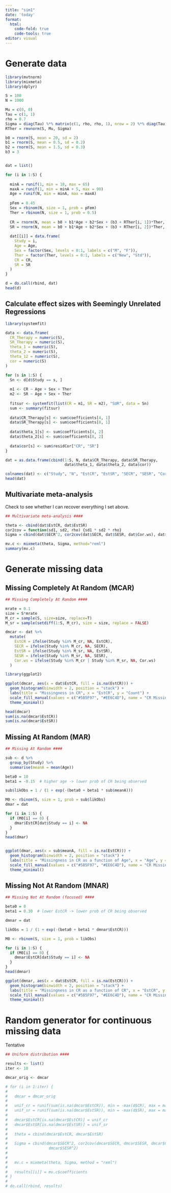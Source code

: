 ```yaml
---
title: "sim1"
date: 'today'
format:
  html:
    code-fold: true
    code-tools: true
editor: visual
---
```


# Generate data

```r
library(mvtnorm)
library(mixmeta)
library(dplyr)

S = 100
N = 1000  

Mu = c(0, 0)
Tau = c(1, 1)
rho = 0.7
Sigma = diag(Tau) %*% matrix(c(1, rho, rho, 1), nrow = 2) %*% diag(Tau)
RTher = rmvnorm(S, Mu, Sigma)

b0 = rnorm(S, mean = 20, sd = 2)
b1 = rnorm(S, mean = 0.5, sd = 0.2)
b2 = rnorm(S, mean = 1.5, sd = 0.3)
b3 = 3


dat = list()

for (i in 1:S) {
  
  minA = runif(1, min = 18, max = 65)
  maxA = runif(1, min = minA + 5, max = 90)
  Age = runif(N, min = minA, max = maxA)
  
  pFem = 0.45
  Sex = rbinom(N, size = 1, prob = pFem)  
  Ther = rbinom(N, size = 1, prob = 0.5)  
  
  CR = rnorm(N, mean = b0 + b1*Age + b2*Sex + (b3 + RTher[i, 1])*Ther, sd = 5)
  SR = rnorm(N, mean = b0 + b1*Age + b2*Sex + (b3 + RTher[i, 2])*Ther, sd = 9)
  
  dat[[i]] = data.frame(
    Study = i,
    Age = Age,
    Sex = factor(Sex, levels = 0:1, labels = c("M", "F")),
    Ther = factor(Ther, levels = 0:1, labels = c("New", "Std")),
    CR = CR,
    SR = SR
  )
}

d = do.call(rbind, dat)
head(d)
```

## Calculate effect sizes with Seemingly Unrelated Regressions

```r
library(systemfit)

data <- data.frame(
  CR_Therapy = numeric(S),
  SR_Therapy = numeric(S),
  theta_1 = numeric(S),
  theta_2 = numeric(S),
  theta_12 = numeric(S),
  cor = numeric(S)
)

for (s in 1:S) {
  Sn <- d[d$Study == s, ]
  
  m1 <- CR ~ Age + Sex + Ther 
  m2 <- SR ~ Age + Sex + Ther
  
  fitsur <- systemfit(list(CR = m1, SR = m2), "SUR", data = Sn)
  sum <- summary(fitsur)
  
  data$CR_Therapy[s] <- sum$coefficients[4, 1]
  data$SR_Therapy[s] <- sum$coefficients[8, 1]
  
  data$theta_1[s] <- sum$coefficients[4, 2]
  data$theta_2[s] <- sum$coefficients[8, 2]
  
  data$cor[s] <- sum$residCor["CR", "SR"]
}

dat = as.data.frame(cbind(1:S, N, data$CR_Therapy, data$SR_Therapy, 
                          data$theta_1, data$theta_2, data$cor))

colnames(dat) <- c("Study", "N", "EstCR", "EstSR", "SECR", "SESR", "Cor.ws")
head(dat)
```

## Multivariate meta-analysis

Check to see whether I can recover everything I set above.

```r
## Multivariate meta-analysis ####

theta <- cbind(dat$EstCR, dat$EstSR)
cor2cov = function(sd1, sd2, rho) {sd1 * sd2 * rho}
Sigma = cbind(dat$SECR^2, cor2cov(dat$SECR, dat$SESR, dat$Cor.ws), dat$SESR^2)

mv.c <- mixmeta(theta, Sigma, method="reml")
summary(mv.c)
```

# Generate missing data

## Missing Completely At Random (MCAR)

```r
## Missing Completely At Random ####

mrate = 0.1
size = S*mrate
M_cr = sample(S, size=size, replace=T)
M_sr = sample(setdiff(1:S, M_cr), size = size, replace = FALSE)

dmcar <- dat %>%
  mutate(
    EstCR = ifelse(Study %in% M_cr, NA, EstCR),
    SECR = ifelse(Study %in% M_cr, NA, SECR),
    EstSR = ifelse(Study %in% M_sr, NA, EstSR),
    SESR = ifelse(Study %in% M_sr, NA, SESR),
    Cor.ws = ifelse(Study %in% M_cr | Study %in% M_sr, NA, Cor.ws)
  )

library(ggplot2)

ggplot(dmcar, aes(x = dat$EstCR, fill = is.na(EstCR))) +
  geom_histogram(binwidth = 2, position = "stack") +
  labs(title = "Missingness in CR", x = "EstCR", y = "Count") +
  scale_fill_manual(values = c("#5B5F97", "#EE6C4D"), name = "CR Missing") +
  theme_minimal()

head(dmcar)
sum(is.na(dmcar$EstCR))
sum(is.na(dmcar$EstSR))
```

## Missing At Random (MAR)

```r
## Missing At Random ####

sub <- d %>%
  group_by(Study) %>%
  summarise(meanA = mean(Age))

beta0 = 10     
beta1 = -0.15  # higher age -> lower prob of CR being observed

sub$likObs = 1 / (1 + exp(-(beta0 + beta1 * sub$meanA)))

M0 <- rbinom(S, size = 1, prob = sub$likObs)
dmar = dat

for (i in 1:S) {
  if (M0[i] == 0) {
    dmar$EstCR[dat$Study == i] <- NA
  }
}
head(dmar)


ggplot(dmar, aes(x = sub$meanA, fill = is.na(EstCR))) +
  geom_histogram(binwidth = 2, position = "stack") +
  labs(title = "Missingness in CR as a function of Age", x = "Age", y = "Count") +
  scale_fill_manual(values = c("#5B5F97", "#EE6C4D"), name = "CR Missing") +
  theme_minimal()

```

## Missing Not At Random (MNAR)

```r
## Missing Not At Random (focused) ####

beta0 = 0     
beta1 = 0.30  # lower EstCR -> lower prob of CR being observed

dmnar = dat

likObs = 1 / (1 + exp(-(beta0 + beta1 * dmnar$EstCR)))

M0 <- rbinom(S, size = 1, prob = likObs)

for (i in 1:S) {
  if (M0[i] == 0) {
    dmnar$EstCR[dat$Study == i] <- NA
  }
}
head(dmnar)

ggplot(dmnar, aes(x = dat$EstCR, fill = is.na(EstCR))) +
  geom_histogram(binwidth = 2, position = "stack") +
  labs(title = "Missingness in CR as a function of CR", x = "EstCR", y = "Count") +
  scale_fill_manual(values = c("#5B5F97", "#EE6C4D"), name = "CR Missing") +
  theme_minimal()
```

# Random generator for continuous missing data

Tentative

```r
## Uniform distribution ####

results <- list()
iter <- 10

dmcar_orig <- dmcar 

# for (i in 1:iter) {
# 
#   dmcar = dmcar_orig
#   
#   unif_cr = runif(sum(is.na(dmcar$EstCR)), min = -max(d$CR), max = max(d$CR))
#   unif_sr = runif(sum(is.na(dmcar$EstSR)), min = -max(d$SR), max = max(d$SR))
#   
#   dmcar$EstCR[is.na(dmcar$EstCR)] = unif_cr
#   dmcar$EstSR[is.na(dmcar$EstSR)] = unif_sr
#   
#   theta = cbind(dmcar$EstCR, dmcar$EstSR)
#   
#   Sigma = cbind(dmcar$SECR^2, cor2cov(dmcar$SECR, dmcar$SESR, dmcar$Cor.ws), 
#                  dmcar$SESR^2)
# 
#   
#   mv.c = mixmeta(theta, Sigma, method = "reml")
#   
#   results[[i]] = mv.c$coefficients
# }
# 
# do.call(rbind, results)
```
